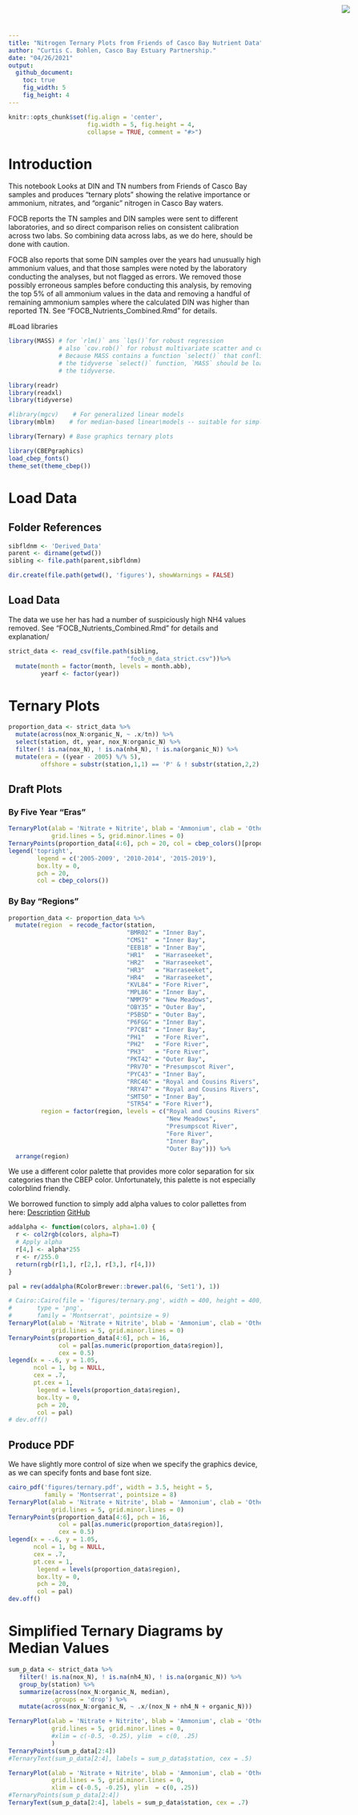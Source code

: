 ```yaml
---
title: "Nitrogen Ternary Plots from Friends of Casco Bay Nutrient Data"
author: "Curtis C. Bohlen, Casco Bay Estuary Partnership."
date: "04/26/2021"
output:
  github_document:
    toc: true
    fig_width: 5
    fig_height: 4
---
```


<img
    src="https://www.cascobayestuary.org/wp-content/uploads/2014/04/logo_sm.jpg"
    style="position:absolute;top:10px;right:50px;" />

```r
knitr::opts_chunk$set(fig.align = 'center',
                      fig.width = 5, fig.height = 4,
                      collapse = TRUE, comment = "#>")
```

# Introduction
This notebook Looks at DIN and TN numbers from Friends of Casco Bay samples
and produces "ternary plots" showing the relative importance or ammonium, 
nitrates, and "organic" nitrogen in Casco Bay waters.

FOCB reports the TN samples and DIN samples were sent to different laboratories,
and so direct comparison relies on consistent calibration across two labs.
So combining data across labs, as we do here, should be done with caution.

FOCB also reports that some DIN samples over the years had unusually high
ammonium values, and that those samples were noted by the laboratory conducting
the analyses, but not flagged as errors.  We removed those possibly erroneous 
samples before conducting this analysis, by removing the top 5% of all ammonium 
values in the data and removing a handful of remaining ammonium samples where 
the calculated DIN was higher than reported TN.  See 
"FOCB_Nutrients_Combined.Rmd" for details.

#Load libraries
```r
library(MASS) # for `rlm()` ans `lqs()`for robust regression
              # also `cov.rob()` for robust multivariate scatter and covariance.
              # Because MASS contains a function `select()` that conflicts with
              # the tidyverse `select()` function, `MASS` should be loaded before
              # the tidyverse.

library(readr)
library(readxl)
library(tidyverse)

#library(mgcv)    # For generalized linear models
library(mblm)    # for median-based linear\models -- suitable for simple robust methods.

library(Ternary) # Base graphics ternary plots

library(CBEPgraphics)
load_cbep_fonts()
theme_set(theme_cbep())
```

# Load Data
## Folder References
```r
sibfldnm <- 'Derived_Data'
parent <- dirname(getwd())
sibling <- file.path(parent,sibfldnm)

dir.create(file.path(getwd(), 'figures'), showWarnings = FALSE)
```

## Load Data
The data we use her has had a number of suspiciously high NH4 values removed.
See "FOCB_Nutrients_Combined.Rmd" for details and explanation/
```r
strict_data <- read_csv(file.path(sibling, 
                                 "focb_n_data_strict.csv"))%>%
  mutate(month = factor(month, levels = month.abb),
         yearf <- factor(year))
```

# Ternary Plots
```r
proportion_data <- strict_data %>%
  mutate(across(nox_N:organic_N, ~ .x/tn)) %>%
  select(station, dt, year, nox_N:organic_N) %>%
  filter(! is.na(nox_N), ! is.na(nh4_N), ! is.na(organic_N)) %>%
  mutate(era = ((year - 2005) %/% 5),
         offshore = substr(station,1,1) == 'P' & ! substr(station,2,2) == 'H')
```

## Draft Plots
### By Five Year "Eras"
```r
TernaryPlot(alab = 'Nitrate + Nitrite', blab = 'Ammonium', clab = 'Other N',
            grid.lines = 5, grid.minor.lines = 0)
TernaryPoints(proportion_data[4:6], pch = 20, col = cbep_colors()[proportion_data$era + 1])
legend('topright', 
        legend = c('2005-2009', '2010-2014', '2015-2019'),
        box.lty = 0,
        pch = 20,
        col = cbep_colors())
```

### By Bay "Regions"
```r
proportion_data <- proportion_data %>%
  mutate(region  = recode_factor(station, 
                                 "BMR02" = "Inner Bay",
                                 "CMS1"  = "Inner Bay",
                                 "EEB18" = "Inner Bay",
                                 "HR1"   = "Harraseeket",
                                 "HR2"   = "Harraseeket",
                                 "HR3"   = "Harraseeket",
                                 "HR4"   = "Harraseeket",
                                 "KVL84" = "Fore River",
                                 "MPL86" = "Inner Bay",
                                 "NMM79" = "New Meadows",
                                 "OBY35" = "Outer Bay",
                                 "P5BSD" = "Outer Bay",
                                 "P6FGG" = "Inner Bay",
                                 "P7CBI" = "Inner Bay",
                                 "PH1"   = "Fore River",
                                 "PH2"   = "Fore River",
                                 "PH3"   = "Fore River",
                                 "PKT42" = "Outer Bay",
                                 "PRV70" = "Presumpscot River",
                                 "PYC43" = "Inner Bay",
                                 "RRC46" = "Royal and Cousins Rivers",
                                 "RRY47" = "Royal and Cousins Rivers",
                                 "SMT50" = "Inner Bay",
                                 "STR54" = "Fore River"),
         region = factor(region, levels = c("Royal and Cousins Rivers",
                                            "New Meadows",  
                                            "Presumpscot River",
                                            "Fore River",
                                            "Inner Bay",
                                            "Outer Bay"))) %>%
  arrange(region)
```

We use a different color palette that provides more color separation for
six categories than the CBEP color.  Unfortunately, this palette is not
especially colorblind friendly.

We borrowed function to simply add alpha values to color pallettes from here:
[Description](https://www.r-bloggers.com/2014/03/colorramppalettealpha-and-addalpha-helper-functions-for-adding-transparency-to-colors-in-r/)
[GitHub](https://github.com/mylesmharrison/colorRampPaletteAlpha/blob/master/colorRampPaletteAlpha.R)

```r
addalpha <- function(colors, alpha=1.0) {
  r <- col2rgb(colors, alpha=T)
  # Apply alpha
  r[4,] <- alpha*255
  r <- r/255.0
  return(rgb(r[1,], r[2,], r[3,], r[4,]))
}
```

```r
pal = rev(addalpha(RColorBrewer::brewer.pal(6, 'Set1'), 1))

# Cairo::Cairo(file = 'figures/ternary.png', width = 400, height = 400,
#       type = 'png',
#       family = 'Montserrat', pointsize = 9)
TernaryPlot(alab = 'Nitrate + Nitrite', blab = 'Ammonium', clab = 'Other N',
            grid.lines = 5, grid.minor.lines = 0)
TernaryPoints(proportion_data[4:6], pch = 16, 
              col = pal[as.numeric(proportion_data$region)],
              cex = 0.5)
legend(x = -.6, y = 1.05, 
       ncol = 1, bg = NULL,
       cex = .7,
       pt.cex = 1,
        legend = levels(proportion_data$region),
        box.lty = 0,
        pch = 20,
        col = pal)
# dev.off()
```

## Produce PDF
We have slightly more control of size when we specify the graphics 
device, as we can specify fonts and base font size.
```r
cairo_pdf('figures/ternary.pdf', width = 3.5, height = 5,
          family = 'Montserrat', pointsize = 8)
TernaryPlot(alab = 'Nitrate + Nitrite', blab = 'Ammonium', clab = 'Other N',
            grid.lines = 5, grid.minor.lines = 0)
TernaryPoints(proportion_data[4:6], pch = 16, 
              col = pal[as.numeric(proportion_data$region)],
              cex = 0.5)
legend(x = -.6, y = 1.05, 
       ncol = 1, bg = NULL,
       cex = .7,
       pt.cex = 1,
        legend = levels(proportion_data$region),
        box.lty = 0,
        pch = 20,
        col = pal)
dev.off()
```

# Simplified Ternary Diagrams by Median Values
```r
sum_p_data <- strict_data %>%
   filter(! is.na(nox_N), ! is.na(nh4_N), ! is.na(organic_N)) %>%
   group_by(station) %>%
   summarize(across(nox_N:organic_N, median),
            .groups = 'drop') %>%
   mutate(across(nox_N:organic_N, ~ .x/(nox_N + nh4_N + organic_N)))
```


```r
TernaryPlot(alab = 'Nitrate + Nitrite', blab = 'Ammonium', clab = 'Other N',
            grid.lines = 5, grid.minor.lines = 0,
            #xlim = c(-0.5, -0.25), ylim  = c(0, .25)
            )
TernaryPoints(sum_p_data[2:4])
#TernaryText(sum_p_data[2:4], labels = sum_p_data$station, cex = .5)
```

```r
TernaryPlot(alab = 'Nitrate + Nitrite', blab = 'Ammonium', clab = 'Other N',
            grid.lines = 5, grid.minor.lines = 0,
            xlim = c(-0.5, -0.25), ylim  = c(0, .25))
#TernaryPoints(sum_p_data[2:4])
TernaryText(sum_p_data[2:4], labels = sum_p_data$station, cex = .7)
```

